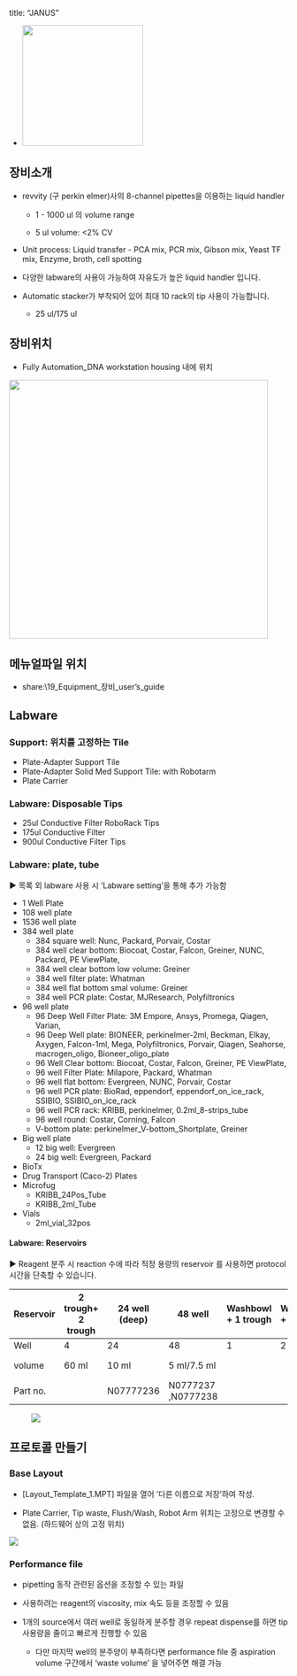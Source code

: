 title: "JANUS"

-   ![](images/paste-13.png){width="218"}

## 장비소개

-   revvity (구 perkin elmer)사의 8-channel pipettes을 이용하는 liquid handler

    -   1 - 1000 ul 의 volume range

    -   5 ul volume: \<2% CV

-   Unit process: Liquid transfer - PCA mix, PCR mix, Gibson mix, Yeast TF mix, Enzyme, broth, cell spotting

-   다양한 labware의 사용이 가능하여 자유도가 높은 liquid handler 입니다.

-   Automatic stacker가 부착되어 있어 최대 10 rack의 tip 사용이 가능합니다.

    -   25 ul/175 ul

## 장비위치

-   Fully Automation_DNA workstation housing 내에 위치

![](images/paste-10.png){width="468"}

## 메뉴얼파일 위치

-   share:\\19_Equipment\Biofoundry\바이오파운드리\_장비_user's_guide

## Labware

### Support: 위치를 고정하는 Tile

-   Plate-Adapter Support Tile
-   Plate-Adapter Solid Med Support Tile: with Robotarm
-   Plate Carrier

### Labware: Disposable Tips

-   25ul Conductive Filter RoboRack Tips
-   175ul Conductive Filter
-   900ul Conductive Filter Tips

### Labware: plate, tube

▶ 목록 외 labware 사용 시 'Labware setting'을 통해 추가 가능함

-   1 Well Plate
-   108 well plate
-   1536 well plate
-   384 well plate
    -   384 square well: Nunc, Packard, Porvair, Costar
    -   384 well clear bottom: Biocoat, Costar, Falcon, Greiner, NUNC, Packard, PE ViewPlate,
    -   384 well clear bottom low volume: Greiner
    -   384 well filter plate: Whatman
    -   384 well flat bottom smal volume: Greiner
    -   384 well PCR plate: Costar, MJResearch, Polyfiltronics
-   96 well plate
    -   96 Deep Well Filter Plate: 3M Empore, Ansys, Promega, Qiagen, Varian,
    -   96 Deep Well plate: BIONEER, perkinelmer-2ml, Beckman, Elkay, Axygen, Falcon-1ml, Mega, Polyfiltronics, Porvair, Qiagen, Seahorse, macrogen_oligo, Bioneer_oligo_plate
    -   96 Well Clear bottom: Biocoat, Costar, Falcon, Greiner, PE ViewPlate,
    -   96 well Filter Plate: Milapore, Packard, Whatman
    -   96 well flat bottom: Evergreen, NUNC, Porvair, Costar
    -   96 well PCR plate: BioRad, eppendorf, eppendorf_on_ice_rack, SSIBIO, SSIBIO_on_ice_rack
    -   96 well PCR rack: KRIBB, perkinelmer, 0.2ml_8-strips_tube
    -   96 well round: Costar, Corning, Falcon
    -   V-bottom plate: perkinelmer_V-bottom_Shortplate, Greiner
-   Big well plate
    -   12 big well: Evergreen
    -   24 big well: Evergreen, Packard
-   BioTx
-   Drug Transport (Caco-2) Plates
-   Microfug
    -   KRIBB_24Pos_Tube
    -   KRIBB_2ml_Tube
-   Vials
    -   2ml_vial_32pos

#### Labware: Reservoirs

▶ Reagent 분주 시 reaction 수에 따라 적정 용량의 reservoir 를 사용하면 protocol 시간을 단축할 수 있습니다.

| Reservoir | 2 trough+ 2 trough | 24 well (deep) | 48 well            | Washbowl + 1 trough | Washbowl + 2 trough | 4 well   | 8 row | 12 column | 12 column (low profile) | 1 well   |
|-------|-------|-------|-------|-------|-------|-------|-------|-------|-------|-------|
| Well      | 4                  | 24             | 48                 | 1                   | 2                   | 4        | 8     | 12        | 12                      | 1        |
| volume    | 60 ml              | 10 ml          | 5 ml/7.5 ml        |                     |                     | 73 ml    |       | 21 ml     |                         | 287 ml   |
| Part no.  |                    | N07777236      | N0777237 ,N0777238 |                     |                     | 600 8710 |       | 600 8700  |                         | 600 8730 |

![![](images/paste-6.png)](images/paste-5.png)

## 프로토콜 만들기

### Base Layout

-   \[Layout_Template_1.MPT\] 파일을 열어 '다른 이름으로 저장'하여 작성.

-   Plate Carrier, Tip waste, Flush/Wash, Robot Arm 위치는 고정으로 변경할 수 없음. (하드웨어 상의 고정 위치)

![](images/paste-8.png)

### Performance file

-   pipetting 동작 관련된 옵션을 조정할 수 있는 파일

-   사용하려는 reagent의 viscosity, mix 속도 등을 조정할 수 있음

-   1개의 source에서 여러 well로 동일하게 분주할 경우 repeat dispense를 하면 tip 사용량을 줄이고 빠르게 진행할 수 있음

    -   다만 마지막 well의 분주양이 부족하다면 performance file 중 aspiration volume 구간에서 'waste volume' 을 넣어주면 해결 가능

###